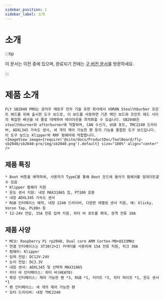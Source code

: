 ```yaml
---
sidebar_position: 1
sidebar_label: 소개
---
```




# 소개

:::tip

이 문서는 이전 중에 있으며, 완료되기 전에는 [구 버전 문서](https://mellow.klipper.cn/#/)를 방문하세요.

:::

# 제품 소개

    FLY SB2040 PRO는 광저우 매로우 전자 기술 유한 회사에서 VORON Stealthburber 프린트 헤드를 위해 출시한 도구 보드로, 이 보드를 사용하면 기존 메인 보드와 프린트 헤드 사이의 복잡한 배선을 네 줄로 대체하여 레이아웃을 최적화할 수 있습니다. SB2040은 stealthburner와 afterburner에 적합하며, CAN 수신기, USB 포트, TMC2240 드라이버, ADXL345 가속도 센서, 세 개의 제어 가능한 팬 등의 기능을 통합한 도구 보드입니다. 이 도구 보드는 Klipper와 RRF 펌웨어에 적합합니다.
    <ImageView image={require('@site/docs/ProductDoc/ToolBoard/fly-sb2040/sb2040-pro/img/sb2040.png').default} size="100%" align="center" />


## 제품 특징

    * Boot 버튼을 예약하여, 사용자가 TypeC를 통해 Boot 모드에 들어가 펌웨어를 업데이트할 수 있음
    * Klipper 펌웨어 지원
    * 온도 센서 지원: 내장 MAX31865 칩, PT100 호환
    * 내장 ADXL345 가속도 센서
    * RGB 인터페이스 예약, 내장 2240 드라이버, 다양한 레벨링 센서 지원, 예: klicky, Voron Tap, PL08n 등
    * 12-24V 전압, 15A 전류 입력 지원, 히터 바 포트를 확대, 정격 전류 10A


## 제품 사양


    * MCU: Raspberry Pi rp2040, Dual core ARM Cortex-M0+@133MHz
    * 연결 인터페이스는 XT30(2+2) 커넥터를 사용하여 15A 전류 지원, 피크 30A
    * 펌웨어: Klipper
    * 입력 전압: DC12V-24V
    * 논리 전압: DC3.3V
    * 내장 센서: ADXL345 및 선택적 MAX31865
    * 히터 바 인터페이스: 히터 바(HEAT0)
    * 확장 인터페이스: 제어 가능한 팬 *3, RGB *1, 리미트 *3, 히터 파이프 *1, 온도 센서 *1
    * 팬 인터페이스: 세 개의 제어 가능한 팬
    * 모터 드라이버: 내장 TMC2240

